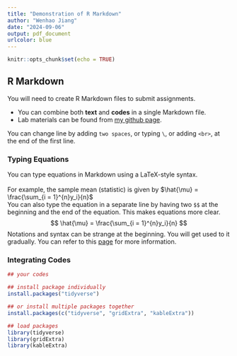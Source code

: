 ```yaml
---
title: "Demonstration of R Markdown"
author: "Wenhao Jiang"
date: "2024-09-06"
output: pdf_document
urlcolor: blue
---
```


```r
knitr::opts_chunk$set(echo = TRUE)
```

## R Markdown

You will need to create R Markdown files to submit assignments. 

* You can combine both **text** and **codes** in a single Markdown file.
* Lab materials can be found from [my github page](https://github.com/wenhaojiangsoc/statslab).

You can change line by adding `two spaces`, or typing `\`, or adding `<br>`, at the end of the first line.

### Typing Equations

You can type equations in Markdown using a LaTeX-style syntax.<br>  
For example, the sample mean (statistic) is given by $\hat{\mu} = \frac{\sum_{i = 1}^{n}y_i}{n}$\
You can also type the equation in a separate line by having two `$$` at the beginning and the end of the equation. This makes equations more clear.
$$
\hat{\mu} = \frac{\sum_{i = 1}^{n}y_i}{n}
$$
Notations and syntax can be strange at the beginning. You will get used to it gradually. You can refer to this [page](https://rpruim.github.io/s341/S19/from-class/MathinRmd.html) for more information.

### Integrating Codes

```r
## your codes

```

```r
## install package individually
install.packages("tidyverse")

## or install multiple packages together
install.packages(c("tidyverse", "gridExtra", "kableExtra"))
```

```r
## load packages
library(tidyverse)
library(gridExtra)
library(kableExtra)
```

```r

```

```r

```

```r

```


